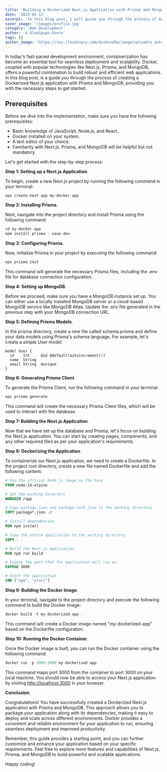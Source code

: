 ```yaml
---
title: 'Building a Dockerized Next.js Application with Prisma and MongoDB'
date: '2023-05-13'
excerpt: 'In this blog post, I will guide you through the process of building a Dockerized Next.js application with Prisma and MongoDB.'
cover_image: '/images/profile.jpg'
category: 'Web Development'
author: 'A Oladipupo-Usoro'
tags: []
author_image: 'https://res.cloudinary.com/dus5nxe5w/image/upload/e_auto_color,q_80,r_30/v1684008562/Screenshot_2023-05-13_at_21.06.25_aerrka.webp'
---
```


In today's fast-paced development environment, containerization has become an essential tool for seamless deployment and scalability. Docker, coupled with popular technologies like Next.js, Prisma, and MongoDB, offers a powerful combination to build robust and efficient web applications. In this blog post, is a guide you through the process of creating a Dockerized Next.js application with Prisma and MongoDB, providing you with the necessary steps to get started.

## Prerequisites

Before we dive into the implementation, make sure you have the following prerequisites:

- Basic knowledge of JavaScript, Node.js, and React.
- Docker installed on your system.
- A text editor of your choice.
- Familiarity with Next.js, Prisma, and MongoDB will be helpful but not mandatory.

Let's get started with the step-by-step process:

**Step 1: Setting up a Next.js Application**.

To begin, create a new Next.js project by running the following command in your terminal:

```javascript
npx create-next-app my-docker-app
```

**Step 2: Installing Prisma**.

Next, navigate into the project directory and install Prisma using the following command:

```javascript
cd my-docker-app
npm install prisma --save-dev
```

**Step 3: Configuring Prisma**.

Now, initialize Prisma in your project by executing the following command:

```javascript
npx prisma init
```

This command will generate the necessary Prisma files, including the .env file for database connection configuration.

**Step 4: Setting up MongoDB**.

Before we proceed, make sure you have a MongoDB instance set up. You can either use a locally installed MongoDB server or a cloud-based MongoDB service like MongoDB Atlas. Update the .env file generated in the previous step with your MongoDB connection URL.

**Step 5: Defining Prisma Models**.

In the prisma directory, create a new file called schema.prisma and define your data models using Prisma's schema language. For example, let's create a simple User model:

```prisma
model User {
  id    Int     @id @default(autoincrement())
  name  String
  email String  @unique
}
```

**Step 6: Generating Prisma Client**.

To generate the Prisma Client, run the following command in your terminal:

```javascript
npx prisma generate
```

This command will create the necessary Prisma Client files, which will be used to interact with the database.

**Step 7: Building the Next.js Application**.

Now that we have set up the database and Prisma, let's focus on building the Next.js application. You can start by creating pages, components, and any other required files as per your application's requirements.

**Step 8: Dockerizing the Application**.

To containerize our Next.js application, we need to create a Dockerfile. In the project root directory, create a new file named Dockerfile and add the following content:

```dockerfile
# Use the official Node.js image as the base
FROM node:14-alpine

# Set the working directory
WORKDIR /app

# Copy package.json and package-lock.json to the working directory
COPY package*.json ./

# Install dependencies
RUN npm install

# Copy the entire application to the working directory
COPY . .

# Build the Next.js application
RUN npm run build

# Expose the port that the application will run on
EXPOSE 3000

# Start the application
CMD ["npm", "start"]
```

**Step 9: Building the Docker Image**.

In your terminal, navigate to the project directory and execute the following command to build the Docker image:

```javascript
docker build -t my-dockerized-app .
```

This command will create a Docker image named "my-dockerized-app" based on the Dockerfile configuration.

**Step 10: Running the Docker Container**.

Once the Docker image is built, you can run the Docker container using the following command:

```javascript
docker run -p 3000:3000 my-dockerized-app
```

This command maps port 3000 from the container to port 3000 on your local machine. You should now be able to access your Next.js application by visiting <http://localhost:3000> in your browser.

**Conclusion**:

Congratulations! You have successfully created a Dockerized Next.js application with Prisma and MongoDB. This approach allows you to package your application along with its dependencies, making it easy to deploy and scale across different environments. Docker provides a consistent and reliable environment for your application to run, ensuring seamless deployment and improved productivity.

Remember, this guide provides a starting point, and you can further customize and enhance your application based on your specific requirements. Feel free to explore more features and capabilities of Next.js, Prisma, and MongoDB to build powerful and scalable applications.

Happy coding!
